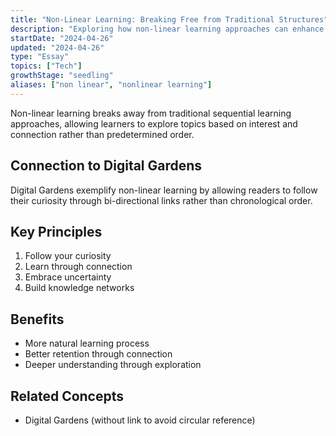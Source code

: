 ```yaml
---
title: "Non-Linear Learning: Breaking Free from Traditional Structures"
description: "Exploring how non-linear learning approaches can enhance understanding"
startDate: "2024-04-26"
updated: "2024-04-26"
type: "Essay"
topics: ["Tech"]
growthStage: "seedling"
aliases: ["non linear", "nonlinear learning"]
---
```


Non-linear learning breaks away from traditional sequential learning approaches, allowing learners to explore topics based on interest and connection rather than predetermined order.

## Connection to Digital Gardens

Digital Gardens exemplify non-linear learning by allowing readers to follow their curiosity through bi-directional links rather than chronological order.

## Key Principles

1. Follow your curiosity
2. Learn through connection
3. Embrace uncertainty
4. Build knowledge networks

## Benefits

- More natural learning process
- Better retention through connection
- Deeper understanding through exploration

## Related Concepts

- Digital Gardens (without link to avoid circular reference)


